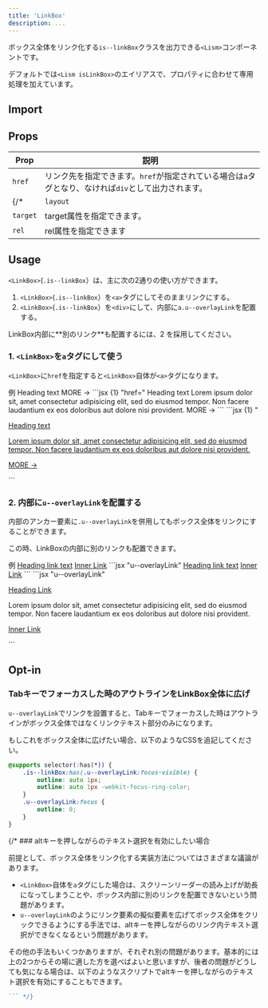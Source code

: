 ```yaml
---
title: 'LinkBox'
description: ...
---
```


ボックス全体をリンク化する`is--linkBox`クラスを出力できる`<Lism>`コンポーネントです。

デフォルトでは`<Lism isLinkBox>`のエイリアスで、プロパティに合わせて専用処理を加えています。

## Import

<ImportPackage component='LinkBox, Link' />


## Props

| Prop | 説明 |
|---|---|
|`href`|リンク先を指定できます。`href`が指定されている場合は`a`タグとなり、なければ`div`として出力されます。|
{/* |`layout`|指定したLismコンポーネントでLinkBoxを展開できます。|
|`target`|target属性を指定できます。|
|`rel`|rel属性を指定できます| */}


## Usage

`<LinkBox>`(`.is--linkBox`）は、主に次の2通りの使い方ができます。

1. `<LinkBox>`(`.is--linkBox`）を`<a>`タグにしてそのままリンクにする。
2. `<LinkBox>`(`.is--linkBox`）を`<div>`にして、内部に`a.u--overlayLink`を配置する。

<Callout type='info'>
LinkBox内部に**別のリンク**も配置するには、2 を採用してください。
</Callout>


### 1. `<LinkBox>`を`a`タグにして使う

`<LinkBox>`に`href`を指定すると`<LinkBox>`自体が`<a>`タグになります。

<Preview>
	<PreviewTitle id='linkbox-demo01'>例</PreviewTitle>
	<PreviewArea p='30'>
		<LinkBox href='#linkbox-demo01' p='40' bgc='base' bdc='divider' bd bdrs='30'>
			<Text fz='xl' fw='bold'>Heading text</Text>
			<Dummy lh='s' mbs='20' />
			<Text fz='s' c='text-2' ta='r' lh='1' mbs='10'>MORE →</Text>
		</LinkBox>
	</PreviewArea>
	<PreviewCode slot='tab' label='JSX'>
		```jsx {1} "href="
		<LinkBox href='#linkbox-demo01' p='40' bgc='base' bdc='divider' bd bdrs='30'>
			<Text fz='xl' fw='bold'>Heading text</Text>
			<Text lh='s' mbs='20'>
				Lorem ipsum dolor sit, amet consectetur adipisicing elit, sed do eiusmod tempor. Non facere laudantium ex eos doloribus aut dolore nisi provident.
			</Text>
			<Text fz='s' c='text-2' ta='r' lh='1' mbs='10'>MORE →</Text>
		</LinkBox>
		```
	</PreviewCode>
	<PreviewCode slot='tab' label='HTML'>
		```jsx {1} "<a class=\"is--linkBox"
		<a class="is--linkBox -hov:fade -p:40 -bgc:base -bd -bdc:divider -bdrs:30" href="#linkbox-demo01">
			<p class="-fz:xl -fw:bold">Heading text</p>
			<p class="-c:text-2 -lh:s -mbs:20">Lorem ipsum dolor sit, amet consectetur adipisicing elit, sed do eiusmod tempor. Non facere laudantium ex eos doloribus aut dolore nisi provident.</p>
			<p class="-fz:s -c:text-2 -ta:r -lh:1 -mbs:10">MORE →</p>
		</a>
		```
	</PreviewCode>
</Preview>


### 2. 内部に`u--overlayLink`を配置する

内部のアンカー要素に`.u--overlayLink`を併用してもボックス全体をリンクにすることができます。

この時、LinkBoxの内部に別のリンクも配置できます。

<Preview>
	<PreviewTitle id='linkbox-demo02'>例</PreviewTitle>
	<PreviewArea p='30'>
		<LinkBox p='40' bgc='base' bdc='divider' bd bdrs='30' trs hov={{bxsh: '40'}}>
			<Text fz='xl' fw='bold'>
				<a className='u--overlayLink' href='#linkbox-demo02'>Heading link text</a>
			</Text>
			<Dummy c='text-2' lh='s' mbs='20' />
			<Text id='inner-link02' mbs='10'>
				<a href='#inner-link02' className='-hov:fade'>Inner Link</a>
			</Text>
		</LinkBox>
	</PreviewArea>
	<PreviewCode slot='tab' label='JSX'>
		```jsx "u--overlayLink"
		<LinkBox p='40' bgc='base' bdc='divider' bd bdrs='30' trs hov={{bxsh: '40'}}>
			<Text fz='xl' fw='bold'>
				<a className='u--overlayLink' href='#linkbox-demo02'>Heading link text</a>
			</Text>
			<Dummy c='text-2' lh='s' mbs='20' />
			<Text id='inner-link02' mbs='10'>
				<a href='#inner-link02' className='-hov:fade'>Inner Link</a>
			</Text>
		</LinkBox>
		```
	</PreviewCode>
	<PreviewCode slot='tab' label='HTML'>
		```jsx "u--overlayLink"
		<div class="is--linkBox -hov:bxsh -p:40 -bgc:base -bdc:divider -bd -bdrs:30 -trs" style="--hov-bxsh:var(--bxsh--40)">
			<p class="-fz:xl -fw:bold">
				<a class="u--overlayLink" href="#linkbox-demo02">Heading Link</a>
			</p>
			<p class="-c:text-2 -lh:s -mbs:20">
				Lorem ipsum dolor sit, amet consectetur adipisicing elit, sed do eiusmod tempor. Non facere laudantium ex eos doloribus aut dolore nisi provident.
			</p>
			<p id="inner-link02" class="-mbs:10" >
				<a href='#inner-link02' class="-hov:fade">Inner Link</a>
			</p>
		</div>
		```
	</PreviewCode>
</Preview>


## Opt-in

### Tabキーでフォーカスした時のアウトラインをLinkBox全体に広げ

`u--overlayLink`でリンクを設置すると、Tabキーでフォーカスした時はアウトラインがボックス全体ではなくリンクテキスト部分のみになります。

もしこれをボックス全体に広げたい場合、以下のようなCSSを追記してください。

```css
@supports selector(:has(*)) {
	.is--linkBox:has(.u--overlayLink:focus-visible) {
		outline: auto 1px;
		outline: auto 1px -webkit-focus-ring-color;
	}
	.u--overlayLink:focus {
		outline: 0;
	}
}
```

{/* ### altキーを押しながらのテキスト選択を有効にしたい場合

前提として、ボックス全体をリンク化する実装方法についてはさまざまな議論があります。

- `<LinkBox>`自体を`a`タグにした場合は、スクリーンリーダーの読み上げが助長になってしまうことや、ボックス内部に別のリンクを配置できないという問題があります。
- `u--overlayLink`のようにリンク要素の擬似要素を広げてボックス全体をクリックできるようにする手法では、altキーを押しながらのリンク内テキスト選択ができなくなるという問題があります。

その他の手法もいくつかありますが、それぞれ別の問題があります。基本的には上の2つからその場に適した方を選べばよいと思いますが、後者の問題がどうしても気になる場合は、以下のようなスクリプトでaltキーを押しながらのテキスト選択を有効にすることもできます。

```js
``` */}

